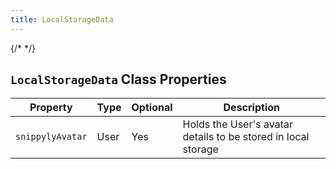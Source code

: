 ```yaml
---
title: LocalStorageData
---
```

{/* <script>var SUPERFLOW_TOOLBAR_API_KEY="aU1MxKP0rca2UXwKi8bl"; var SUPERFLOW_TOOLBAR_PROJECT_ID="8447060215973283";</script> */}



## `LocalStorageData` Class Properties

| Property       | Type | Optional | Description                                                  |
|----------------|------|----------|--------------------------------------------------------------|
| `snippylyAvatar` | User | Yes      | Holds the User's avatar details to be stored in local storage |